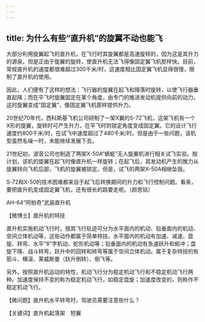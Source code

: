 ```yaml
---
---
---
```

title: 为什么有些“直升机”的旋翼不动也能飞
---




大部分利用旋翼起飞的直升机，在飞行时其旋翼都是高速旋转的，因为这是其升力的源泉。但是正由于旋翼的旋转，使直升机无法飞得像固定翼飞机那样快。目前，常规直升机的速度都很难超过300千米/时，这速度相比固定翼飞机显得很慢，限制了直升机的使用。

因此，人们便有了这样的想法：飞行器的旋翼在起飞和降落时旋转，以使飞行器垂直起降；而在平飞时旋翼固定在某个角度，由专门的推进发动机提供向前的动力，这时旋翼变成“固定翼”，像固定翼飞机那样提供升力。

20世纪70年代，西科斯基飞机公司研制了一架X翼的S-72飞机，这架飞机有一个X形的旋翼，旋转时可产生升力，在平飞时则锁定角度变成固定翼。它的设计飞行速度约800千米/时，在试飞中速度超过了480千米/时。但是由于一些问题，该机型虽然名噪一时，未能继续发展下去。

21世纪初，波音公司也制造了两架X-50A“蜻蜓”无人旋翼机进行相关试飞实验。按计划，该机的旋翼在起飞时像直升机一样旋转；在起飞后，其发动机产生的推力从旋翼转向飞机后部，飞机的旋翼被锁定。但是，试飞的两架X-50A相继坠毁。

S-72和X-50的技术困难都来自于起飞后转换期间的升力和飞行控制问题。看来，要把直升机变成固定翼飞机，还有很长的路要走呢。（颜思铭）

AH-64“阿帕奇”武装直升机





【微博士】直升机的特技

直升机实施机动飞行时，按其飞行轨迹可分为水平面内的机动、铅垂面内的机动、空间立体机动等，这些动作都属于简单特技。水平面内的机动有加速、减速、盘旋、转弯、水平“8”字机动、蛇形机动等；铅垂面内的机动有急速跃升和俯冲；盘旋下降、战斗转弯，跃升中的回转和转弯等属于空间立体机动。属于复杂特技的有筋斗、横滚、莱威斯曼（跃升倒转）、倒飞等。

另外，按照直升机运动的特性，机动飞行分为稳定机动飞行和不稳定机动飞行两种。加速度保持不变的称为稳定机动飞行，如稳定盘旋；加速度改变的，则称作不稳定机动飞行。

【微问题】直升机水平转弯时，驾驶员需要注意些什么？

【关键词】直升机起落架　短翼